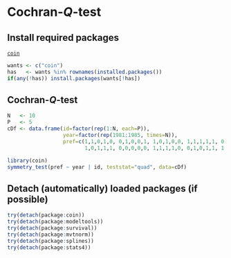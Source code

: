 Cochran-$Q$-test
=========================

Install required packages
-------------------------

[`coin`](http://cran.r-project.org/package=coin)

```r
wants <- c("coin")
has   <- wants %in% rownames(installed.packages())
if(any(!has)) install.packages(wants[!has])
```

Cochran-$Q$-test
-------------------------

```r
N   <- 10
P   <- 5
cDf <- data.frame(id=factor(rep(1:N, each=P)),
                  year=factor(rep(1981:1985, times=N)),
                  pref=c(1,1,0,1,0, 0,1,0,0,1, 1,0,1,0,0, 1,1,1,1,1, 0,1,0,0,0,
                         1,0,1,1,1, 0,0,0,0,0, 1,1,1,1,0, 0,1,0,1,1, 1,0,1,0,0))
```

```r
library(coin)
symmetry_test(pref ~ year | id, teststat="quad", data=cDf)
```

Detach (automatically) loaded packages (if possible)
-------------------------

```r
try(detach(package:coin))
try(detach(package:modeltools))
try(detach(package:survival))
try(detach(package:mvtnorm))
try(detach(package:splines))
try(detach(package:stats4))
```
